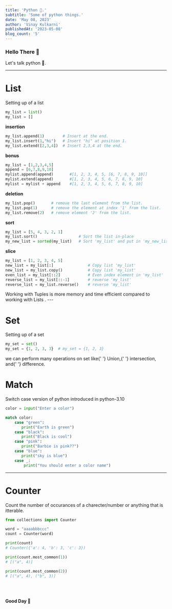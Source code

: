 ```yaml
---
title: 'Python 🐍.'
subtitle: 'Some of python things.'
date: 'May 08, 2023'
author: 'Vinay Kulkarni'
publishedAt: '2023-05-08'
blog_count: '5'
---
```


### Hello There 🐼

Let's talk python 🐍.

---

# List

Setting up of a list

```python title="main.py"
my_list = list()
my_list = []
```

**insertion**

```python title="main.py"
my_list.append(1)        # Insert at the end.
my_list.insert(1,"hi")   # Insert "hi" at position 1.
my_list.extend([2,3,4])  # Insert 2,3,4 at the end.
```

**bonus**

```python title="main.py"
my_list = [1,2,3,4,5]
append = [6,7,8,9,10]
mylist.append(append)       #[1, 2, 3, 4, 5, [6, 7, 8, 9, 10]]
mylist.extend(append)       #[1, 2, 3, 4, 5, 6, 7, 8, 9, 10]
mylist = mylist + append    #[1, 2, 3, 4, 5, 6, 7, 8, 9, 10]
```

**deletion**

```python title="main.py"
my_list.pop()       # remove the last element from the list.
my_list.pop(1)      # remove the element at index '1' from the list.
my_list.remove(2)   # remove element '2' from the list.
```

**sort**

```python title="main.py"
my_list = [5, 4, 3, 2, 1]
my_list.sort()                  # Sort the list in-place
my_new_list = sorted(my_list)   # Sort 'my_list' and put in 'my_new_list'
```

**slice**

```python title="main.py"
my_list = [1, 2, 3, 4, 5]
new_list = my_list[:]               # Copy list 'my_list'
new_list = my_list.copy()           # Copy list 'my_list'
even_list = my_list[::2]            # Even index element in 'my_list'
reverse_list = my_list[::-1]        # reverse 'my_list'
reverse_list = my_list.reverse()    # reverse 'my_list'
```

<Callout className="text-zinc-400">
  Working with <span className="font-bold text-zinc-300">Tuples</span> is more
  <span className="font-bold text-zinc-300">memory</span> and <span className="font-bold text-zinc-300">
    time
  </span> efficient compared to working with <span className="font-bold text-zinc-300">
    Lists
  </span>.
</Callout>
---

# Set

Setting up of a set

```python title="main.py"
my_set = set()
my_set = {1, 2, 3, 3}  # my_set = {1, 2, 3}
```

<Callout>
  we can perform many operations on set like{' '}
  <span className="font-bold text-zinc-300">Union</span>,{' '}
  <span className="font-bold text-zinc-300">intersection</span>, and{' '}
  <span className="font-bold text-zinc-300">difference</span>.
</Callout>

# Match

Switch case version of python introduced in python-3.10

```python title="main.py"
color = input("Enter a color")

match color:
    case "green":
       print("Earth is green")
    case "black":
       print("Black is cool")
    case "pink":
       print("Barbie is pink??")
    case "blue":
       print("sky is blue")
    case _:
        print("You should enter a color name")
```

---

# Counter

Count the number of occurances of a charecter/number or anything that is itterable.

```python title="main.py"
from collections import Counter

word = "aaaabbbccc"
count = Counter(word)

print(count)
# Counter({'a': 4, 'b': 3, 'c': 3})

print(count.most_common(1))
# [("a", 4)]

print(count.most_common(2))
# [("a", 4), ("b", 3)]
```

<br />
<br />

**Good Day 🐼**
